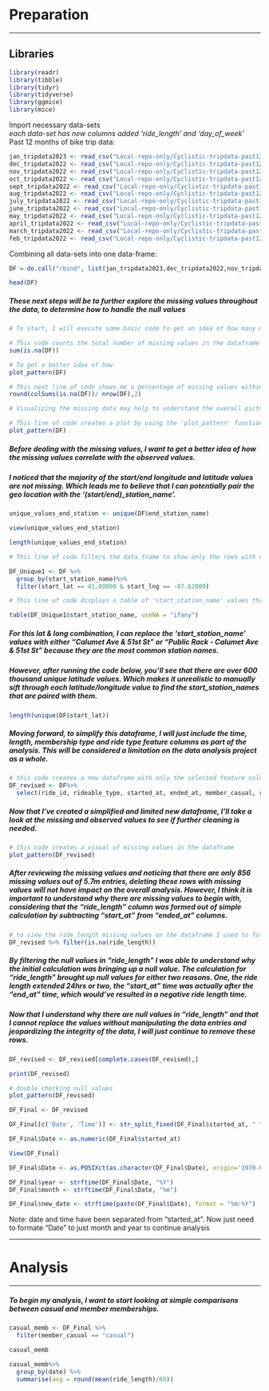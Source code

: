 # Preparation

------------------------------------------------------------------------

## Libraries

```r
library(readr)
library(tibble)
library(tidyr)
library(tidyverse)
library(ggmice)
library(mice)
```

Import necessary data-sets\
*each data-set has new columns added 'ride_length' and 'day_of_week'*\
Past 12 months of bike trip data:

```r
jan_tripdata2023 <- read_csv("Local-repo-only/Cyclistic-tripdata-past12months/jan-tripdata2023.csv")
dec_tripdata2022 <- read_csv("Local-repo-only/Cyclistic-tripdata-past12months/dec-tripdata2022.csv")
nov_tripdata2022 <- read_csv("Local-repo-only/Cyclistic-tripdata-past12months/nov-tripdata2022.csv")
oct_tripdata2022 <- read_csv("Local-repo-only/Cyclistic-tripdata-past12months/oct-tripdata2022.csv")
sept_tripdata2022 <- read_csv("Local-repo-only/Cyclistic-tripdata-past12months/sept-tripdata2022.csv")
aug_tripdata2022 <- read_csv("Local-repo-only/Cyclistic-tripdata-past12months/aug-tripdata2022.csv")
july_tripdata2022 <- read_csv("Local-repo-only/Cyclistic-tripdata-past12months/july-tripdata2022.csv")
june_tripdata2022 <- read_csv("Local-repo-only/Cyclistic-tripdata-past12months/june-tripdata2022.csv")
may_tripdata2022 <- read_csv("Local-repo-only/Cyclistic-tripdata-past12months/may-tripdata2022.csv")
april_tripdata2022 <- read_csv("Local-repo-only/Cyclistic-tripdata-past12months/april-tripdata2022.csv")
march_tripdata2022 <- read_csv("Local-repo-only/Cyclistic-tripdata-past12months/march-tripdata2022.csv")
feb_tripdata2022 <- read_csv("Local-repo-only/Cyclistic-tripdata-past12months/feb-tripdata2022.csv")
```

Combining all data-sets into one data-frame:

```r
DF = do.call("rbind", list(jan_tripdata2023,dec_tripdata2022,nov_tripdata2022,oct_tripdata2022,sept_tripdata2022,aug_tripdata2022,july_tripdata2022,june_tripdata2022,may_tripdata2022,april_tripdata2022,march_tripdata2022,feb_tripdata2022))
```

```r
head(DF)
```

##### These next steps will be to further explore the missing values throughout the data, to determine how to handle the null values

```r
# To start, I will execute some basic code to get an idea of how many missing values are in the data

# This code counts the total number of missing values in the dataframe
sum(is.na(DF))
```

```r
# To get a better idea of how
plot_pattern(DF)
```

```r
# This next line of code shows me a percentage of missing values within each column of the dataframe
round(colSums(is.na(DF))/ nrow(DF),2)
```

```r
# Visualizing the missing data may help to understand the overall picture as well as any patterns between the missing values

# This line of code creates a plot by using the 'plot_pattern' function from the ggmice' package
plot_pattern(DF)
```

##### Before dealing with the missing values, I want to get a better idea of how the missing values correlate with the observed values.

##### I noticed that the majority of the start/end longitude and latitude values are not missing. Which leads me to believe that I can potentially pair the geo location with the '(start/end)\_station_name'.

```r

unique_values_end_station <- unique(DF$end_station_name)
```

```r
view(unique_values_end_station)
```

```r
length(unique_values_end_station)
```

```r
# This line of code filters the data frame to show only the rows with certain latitude and longitude conditions

DF_Unique1 <- DF %>%
  group_by(start_station_name)%>%
  filter(start_lat == 41.80000 & start_lng == -87.62000)
```

```r
# This line of code displays a table of 'start_station_name' values that pair with the latitude and longitude condition within the "DF_Unique1" filter

table(DF_Unique1$start_station_name, useNA = "ifany")
```

##### For this lat & long combination, I can replace the 'start_station_name' values with either "Calumet Ave & 51st St" or "Public Rack - Calumet Ave & 51st St" because they are the most common station names.

##### However, after running the code below, you'll see that there are over 600 thousand unique latitude values. Which makes it unrealistic to manually sift through each latitude/longitude value to find the start_station_names that are paired with them.

```r
length(unique(DF$start_lat))
```

##### Moving forward, to simplify this dataframe, I will just include the time, length, membership type and ride type feature columns as part of the analysis. This will be considered a limitation on the data analysis project as a whole.

```r
# this code creates a new dataframe with only the selected feature columns
DF_revised <- DF%>%
  select(ride_id, rideable_type, started_at, ended_at, member_casual, ride_length, day_of_week)
```

##### Now that I've created a simplified and limited new dataframe, I'll take a look at the missing and observed values to see if further cleaning is needed.

```r
# this code creates a visual of missing values in the dataframe
plot_pattern(DF_revised)
```

##### After reviewing the missing values and noticing that there are only 856 missing values out of 5.7m entries, deleting these rows with missing values will not have impact on the overall analysis. However, I think it is important to understand why there are missing values to begin with, considering that the "ride_length" column was formed out of simple calculation by subtracting "start_at" from "ended_at" columns.

```r
# to view the ride_length missing values on the dataframe I used to following code
DF_revised %>% filter(is.na(ride_length))
```

##### By filtering the null values in "ride_length" I was able to understand why the initial calculation was bringing up a null value. The calculation for "ride_length" brought up null values for either two reasons. One, the ride length extended 24hrs or two, the "start_at" time was actually after the "end_at" time, which would've resulted in a negative ride length time.

##### Now that I understand why there are null values in "ride_length" and that I cannot replace the values without manipulating the data entries and jeopardizing the integrity of the data, I will just continue to remove these rows.

```r
DF_revised <- DF_revised[complete.cases(DF_revised),]
```

```r
print(DF_revised)
```

```r
# double checking null values
plot_pattern(DF_revised)
```

```r
DF_Final <- DF_revised 
```

```r
DF_Final[c('Date', 'Time')] <- str_split_fixed(DF_Final$started_at, " ", 2)
```

```r
DF_Final$Date <- as.numeric(DF_Final$started_at)
```

```r
View(DF_Final)
```

```r
DF_Final$Date <- as.POSIXct(as.character(DF_Final$Date), origin='1970-01-01')
```

```r
DF_Final$year <- strftime(DF_Final$Date, "%Y")
DF_Final$month <- strftime(DF_Final$Date, "%m")
```

```r
DF_Final$new_date <- strftime(paste(DF_Final$Date), format = "%m:%Y") 

```

Note: date and time have been separated from "started_at". Now just need to formate "Date" to just month and year to continue analysis

------------------------------------------------------------------------

# Analysis

------------------------------------------------------------------------

##### To begin my analysis, I want to start looking at simple comparisons between casual and member memberships.

```r
casual_memb <- DF_Final %>%
  filter(member_casual == "casual")
```

```r
casual_memb
```

```r
casual_memb%>%
  group_by(date) %>%
  summarise(avg = round(mean(ride_length)/60))
```
